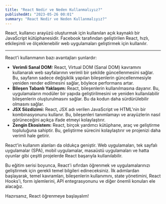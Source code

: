 ```yaml
---
title: "React Nedir ve Neden Kullanmalıyız?"
publishedAt: "2023-05-26 00:01"
summary: "React Nedir ve Neden Kullanmalıyız?"
---
```


React, kullanıcı arayüzü oluşturmak için kullanılan açık kaynaklı bir JavaScript kütüphanesidir. Facebook tarafından geliştirilen React, hızlı, etkileşimli ve ölçeklenebilir web uygulamaları geliştirmek için kullanılır.

---

React'i kullanmanın bazı avantajları şunlardır:

- **Verimli Sanal DOM:** React, Virtual DOM (Sanal DOM) kavramını kullanarak web sayfalarının verimli bir şekilde güncellenmesini sağlar. Bu, sayfanın sadece değişiklik yapılan bileşenlerin güncellenmesiyle yeniden render edilmesini sağlar, böylece performans artar.
- **Bileşen Tabanlı Yaklaşım:** React, bileşenlerin kullanılmasına dayanır. Bu, uygulamaların modüler bir yapıda geliştirilmesini ve yeniden kullanılabilir bileşenlerin oluşturulmasını sağlar. Bu da kodun daha sürdürülebilir olmasını sağlar.
- **JSX Sözdizimi:** React, JSX adı verilen JavaScript ve HTML'nin bir kombinasyonunu kullanır. Bu, bileşenleri tanımlamayı ve arayüzlerin nasıl görüneceğini açıkça ifade etmeyi kolaylaştırır.
- **Zengin Ekosistem:** React, birçok yardımcı kütüphane, araç ve geliştirme topluluğuna sahiptir. Bu, geliştirme sürecini kolaylaştırır ve projenizi daha verimli hale getirir.

React'in kullanım alanları da oldukça geniştir. Web uygulamaları, tek sayfalı uygulamalar (SPA), mobil uygulamalar, masaüstü uygulamaları ve hatta oyunlar gibi çeşitli projelerde React başarıyla kullanılabilir.

Bu eğitim serisi boyunca, React'i sıfırdan öğrenmek ve uygulamalarınızı geliştirmek için gerekli temel bilgileri edineceksiniz. İlk adımlardan başlayarak, temel kavramları, bileşenlerin kullanımını, state yönetimini, React Hooks'i, form işlemlerini, API entegrasyonunu ve diğer önemli konuları ele alacağız.

Hazırsanız, React öğrenmeye başlayalım!
